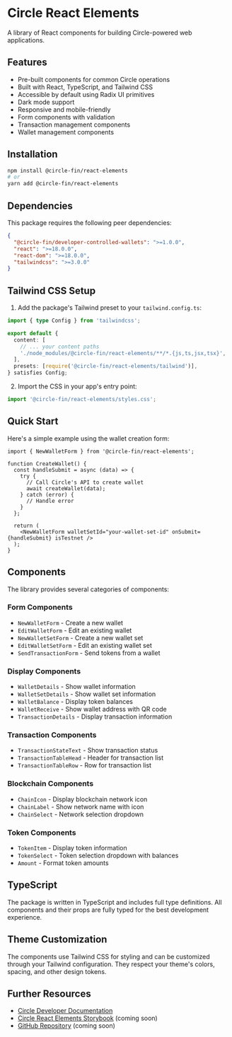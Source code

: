 # Circle React Elements

A library of React components for building Circle-powered web applications.

## Features

- Pre-built components for common Circle operations
- Built with React, TypeScript, and Tailwind CSS
- Accessible by default using Radix UI primitives
- Dark mode support
- Responsive and mobile-friendly
- Form components with validation
- Transaction management components
- Wallet management components

## Installation

```bash
npm install @circle-fin/react-elements
# or
yarn add @circle-fin/react-elements
```

## Dependencies

This package requires the following peer dependencies:

```json
{
  "@circle-fin/developer-controlled-wallets": ">=1.0.0",
  "react": ">=18.0.0",
  "react-dom": ">=18.0.0",
  "tailwindcss": ">=3.0.0"
}
```

## Tailwind CSS Setup

1. Add the package's Tailwind preset to your `tailwind.config.ts`:

```typescript
import { type Config } from 'tailwindcss';

export default {
  content: [
    // ... your content paths
    './node_modules/@circle-fin/react-elements/**/*.{js,ts,jsx,tsx}',
  ],
  presets: [require('@circle-fin/react-elements/tailwind')],
} satisfies Config;
```

2. Import the CSS in your app's entry point:

```typescript
import '@circle-fin/react-elements/styles.css';
```

## Quick Start

Here's a simple example using the wallet creation form:

```tsx
import { NewWalletForm } from '@circle-fin/react-elements';

function CreateWallet() {
  const handleSubmit = async (data) => {
    try {
      // Call Circle's API to create wallet
      await createWallet(data);
    } catch (error) {
      // Handle error
    }
  };

  return (
    <NewWalletForm walletSetId="your-wallet-set-id" onSubmit={handleSubmit} isTestnet />
  );
}
```

## Components

The library provides several categories of components:

### Form Components

- `NewWalletForm` - Create a new wallet
- `EditWalletForm` - Edit an existing wallet
- `NewWalletSetForm` - Create a new wallet set
- `EditWalletSetForm` - Edit an existing wallet set
- `SendTransactionForm` - Send tokens from a wallet

### Display Components

- `WalletDetails` - Show wallet information
- `WalletSetDetails` - Show wallet set information
- `WalletBalance` - Display token balances
- `WalletReceive` - Show wallet address with QR code
- `TransactionDetails` - Display transaction information

### Transaction Components

- `TransactionStateText` - Show transaction status
- `TransactionTableHead` - Header for transaction list
- `TransactionTableRow` - Row for transaction list

### Blockchain Components

- `ChainIcon` - Display blockchain network icon
- `ChainLabel` - Show network name with icon
- `ChainSelect` - Network selection dropdown

### Token Components

- `TokenItem` - Display token information
- `TokenSelect` - Token selection dropdown with balances
- `Amount` - Format token amounts

## TypeScript

The package is written in TypeScript and includes full type definitions. All components and their props are fully typed for the best development experience.

## Theme Customization

The components use Tailwind CSS for styling and can be customized through your Tailwind configuration. They respect your theme's colors, spacing, and other design tokens.

## Further Resources

- [Circle Developer Documentation](https://developers.circle.com)
- [Circle React Elements Storybook](#) (coming soon)
- [GitHub Repository](#) (coming soon)
